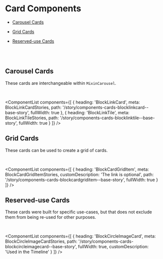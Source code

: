 
<Meta title="Components/Cards/Overview" />

# Card Components

- [Carousel Cards](#carousel)
- [Grid Cards](#grid)
- [Reserved-use Cards](#reserved)

  <br />

  <br />

<span id="carousel"></span>

## Carousel Cards

These cards are interchangeable within `MixinCarousel`.

<br />

<ComponentList
  components={[
    {
      heading: 'BlockLinkCard',
      meta: BlockLinkCardStories,
      path: '/story/components-cards-blocklinkcard--base-story',
      fullWidth: true
    },
    {
      heading: 'BlockLinkTile',
      meta: BlockLinkTileStories,
      path: '/story/components-cards-blocklinktile--base-story',
      fullWidth: true
    }
  ]}
/>

<span id="carousel"></span>

## Grid Cards

These cards can be used to create a grid of cards.

<br />

<ComponentList
  components={[
    {
      heading: 'BlockCardGridItem',
      meta: BlockCardGridItemStories,
      customDescription: 'The link is optional',
      path: '/story/components-cards-blockcardgriditem--base-story',
      fullWidth: true
    }
  ]}
/>

## Reserved-use Cards

These cards were built for specific use-cases, but that does not exclude them from being re-used for other purposes.

<br />

<ComponentList
  components={[
    {
      heading: 'BlockCircleImageCard',
      meta: BlockCircleImageCardStories,
      path: '/story/components-cards-blockcircleimagecard--base-story',
      fullWidth: true,
      customDescription: 'Used in the Timeline'
    }
  ]}
/>
